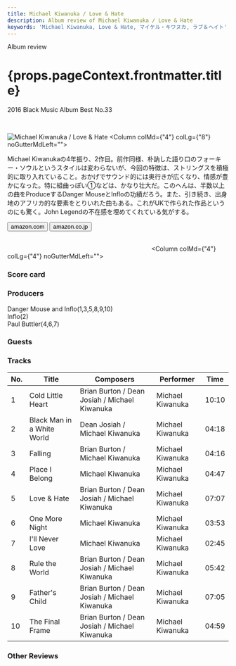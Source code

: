 ```yaml
---
title: Michael Kiwanuka / Love & Hate
description: Album review of Michael Kiwanuka / Love & Hate
keywords: 'Michael Kiwanuka, Love & Hate, マイケル・キワヌカ, ラブ＆ヘイト'
---
```





<p className="largeP">Album review</p>
<h1 className="h1--no--margin">{props.pageContext.frontmatter.title}</h1>
<p className="largeP"><Link to="/best50/2016/">2016 Black Music Album Best No.33</Link></p>

<br/>
<Row  className="image-card-group">
	<Column colMd={"3"} colLg={"4"} noGutterMdLeft="">
       <ImageCard>

![Michael Kiwanuka / Love & Hate](../../images/cd/mkiwanuka2L.jpg) 
</ImageCard>
	</Column>
	<Column colMd={"4"} colLg={"8"} noGutterMdLeft="">
	<p>
	Michael Kiwanukaの4年振り、2作目。前作同様、朴訥した語り口のフォーキー・ソウルというスタイルは変わらないが、今回の特徴は、ストリングスを積極的に取り入れていること。おかげでサウンド的には奥行きが広くなり、情感が豊かになった。特に組曲っぽい①などは、かなり壮大だ。このへんは、半数以上の曲をProduceするDanger MouseとInfloの功績だろう。また、引き続き、出身地のアフリカ的な要素をとりいれた曲もある。これがUKで作られた作品というのにも驚く。John Legendの不在感を埋めてくれている気がする。
	</p>
	<div>
	  <Button href="https://amzn.to/2R5OhB0" kind="primary" size="small" renderIcon={ArrowUpRight24}>
      amazon.com
    </Button>
    <Button href="https://amzn.to/2Fea32L" kind="secondary" size="small" renderIcon={ArrowUpRight24}>
      amazon.co.jp
    </Button>
	</div>
	<a href="https://geo.music.apple.com/jp/album/love-hate/1440832200?mt=1&app=music&ls=1&at=11lcug" style="display:inline-block;overflow:hidden;background:url(https://linkmaker.itunes.apple.com/ja-jp/lockup.svg?releaseDate=2016-07-15&kind=album&bubble=apple_music&style=mono-black) no-repeat;width:180px;height:45px;"></a>
	<a href="https://geo.music.apple.com/jp/album/love-hate/1440832200?app=itunes&at=11lcug" style="display:inline-block;overflow:hidden;background:url(https://linkmaker.itunes.apple.com/ja-jp/badge-lrg.svg?releaseDate=2016-07-15T00:00:00Z&kind=album&bubble=itunes_music) no-repeat;width:140px;height:45px;"></a>
	</Column>
</Row>
<Row >
	<Column colMd={"4"} colLg={"4"} noGutterMdLeft="">
<div>
  <h3>Score card</h3>
	<SliderJS1 value="5" />
  <SliderJS2 value="4" />
	<SliderJS3 value="1" />
  <SliderJS4 value="8" />
</div>
</Column>
<Column colMd={"8"} colLg={"8"} noGutterMdLeft="">
<div>
<h3>Producers</h3>
<p>
Danger Mouse and Inflo(1,3,5,8,9,10)
<br/>Inflo(2)
<br/>Paul Buttler(4,6,7)
</p>
<h3>Guests</h3>
<p></p>
</div>
</Column>
</Row>

<h3>Tracks</h3>

| No. |	 Title                     |	 Composers                                   |	 Performer      |	 Time	|
| --- |	-------------------------- | --------------------------------------------- | ---------------- | ----- |
|	1	  |	Cold Little Heart          | Brian Burton / Dean Josiah / Michael Kiwanuka | Michael Kiwanuka	|	10:10 |
|	2	  |	Black Man in a White World | Dean Josiah / Michael Kiwanuka                | Michael Kiwanuka	|	04:18 |
|	3	  |	Falling                    | Brian Burton / Michael Kiwanuka               | Michael Kiwanuka	|	04:16 |
|	4	  |	Place I Belong             | Michael Kiwanuka                              | Michael Kiwanuka	|	04:47 |
|	5	  |	Love & Hate                | Brian Burton / Dean Josiah / Michael Kiwanuka | Michael Kiwanuka	|	07:07 |
|	6	  |	One More Night             | Michael Kiwanuka                              | Michael Kiwanuka	|	03:53 |
|	7	  |	I'll Never Love            | Michael Kiwanuka                              | Michael Kiwanuka	|	02:45 |
|	8	  |	Rule the World             | Brian Burton / Dean Josiah / Michael Kiwanuka | Michael Kiwanuka	|	05:42 |
|	9	  |	Father's Child             | Brian Burton / Dean Josiah / Michael Kiwanuka | Michael Kiwanuka	|	07:05 |
|	10	|	The Final Frame            | Brian Burton / Dean Josiah / Michael Kiwanuka | Michael Kiwanuka	|	04:59 |

<h3>Other Reviews</h3>

<Row>
<Column colMd={3} colLg={3} noGutterMdLeft>
<Review1 />
</Column>
</Row>